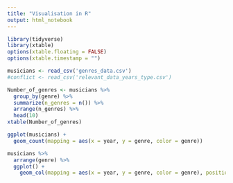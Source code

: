 ```yaml
---
title: "Visualisation in R"
output: html_notebook
---
```



```r
library(tidyverse)
library(xtable)
options(xtable.floating = FALSE)
options(xtable.timestamp = "")

```

```r
musicians <- read_csv('genres_data.csv')
#conflict <- read_csv('relevant_data_years_type.csv')
```

```r
Number_of_genres <- musicians %>%
  group_by(genre) %>%
  summarize(n_genres = n()) %>%
  arrange(n_genres) %>%
  head(10)
xtable(Number_of_genres)
```


```r
ggplot(musicians) + 
  geom_count(mapping = aes(x = year, y = genre, color = genre))
```

```r
musicians %>%
  arrange(genre) %>%
  ggplot() +
    geom_col(mapping = aes(x = year, y = genre, color = genre), position='stack')
```

